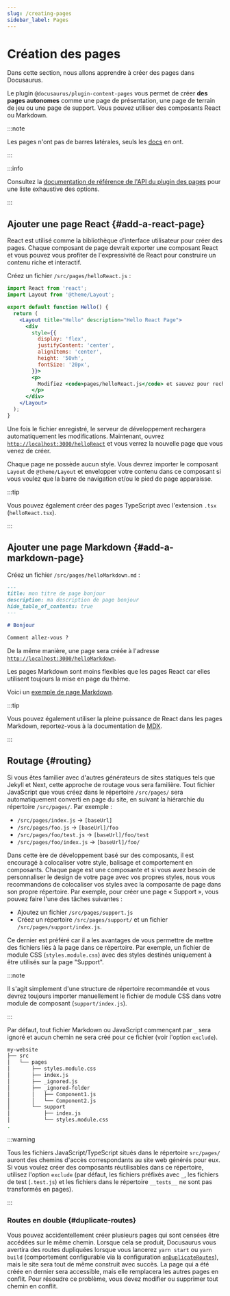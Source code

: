 ```yaml
---
slug: /creating-pages
sidebar_label: Pages
---
```


# Création des pages

Dans cette section, nous allons apprendre à créer des pages dans Docusaurus.

Le plugin `@docusaurus/plugin-content-pages` vous permet de créer **des pages autonomes** comme une page de présentation, une page de terrain de jeu ou une page de support. Vous pouvez utiliser des composants React ou Markdown.

:::note

Les pages n'ont pas de barres latérales, seuls les [docs](./docs/docs-introduction.mdx) en ont.

:::

:::info

Consultez la [documentation de référence de l'API du plugin des pages](./../api/plugins/plugin-content-pages.mdx) pour une liste exhaustive des options.

:::

## Ajouter une page React {#add-a-react-page}

React est utilisé comme la bibliothèque d'interface utilisateur pour créer des pages. Chaque composant de page devrait exporter une composant React et vous pouvez vous profiter de l'expressivité de React pour construire un contenu riche et interactif.

Créez un fichier `/src/pages/helloReact.js` :

```jsx title="/src/pages/helloReact.js"
import React from 'react';
import Layout from '@theme/Layout';

export default function Hello() {
  return (
    <Layout title="Hello" description="Hello React Page">
      <div
        style={{
          display: 'flex',
          justifyContent: 'center',
          alignItems: 'center',
          height: '50vh',
          fontSize: '20px',
        }}>
        <p>
          Modifiez <code>pages/helloReact.js</code> et sauvez pour recharger.
        </p>
      </div>
    </Layout>
  );
}
```

Une fois le fichier enregistré, le serveur de développement rechargera automatiquement les modifications. Maintenant, ouvrez [`http://localhost:3000/helloReact`](http://localhost:3000/helloReact) et vous verrez la nouvelle page que vous venez de créer.

Chaque page ne possède aucun style. Vous devrez importer le composant `Layout` de `@theme/Layout` et envelopper votre contenu dans ce composant si vous voulez que la barre de navigation et/ou le pied de page apparaisse.

:::tip

Vous pouvez également créer des pages TypeScript avec l'extension `.tsx` (`helloReact.tsx`).

:::

## Ajouter une page Markdown {#add-a-markdown-page}

Créez un fichier `/src/pages/helloMarkdown.md` :

```md title="/src/pages/helloMarkdown.md"
---
title: mon titre de page bonjour
description: ma description de page bonjour
hide_table_of_contents: true
---

# Bonjour

Comment allez-vous ?
```

De la même manière, une page sera créée à l'adresse [`http://localhost:3000/helloMarkdown`](http://localhost:3000/helloMarkdown).

Les pages Markdown sont moins flexibles que les pages React car elles utilisent toujours la mise en page du thème.

Voici un [exemple de page Markdown](/examples/markdownPageExample).

:::tip

Vous pouvez également utiliser la pleine puissance de React dans les pages Markdown, reportez-vous à la documentation de [MDX](https://mdxjs.com/).

:::

## Routage {#routing}

Si vous êtes familier avec d'autres générateurs de sites statiques tels que Jekyll et Next, cette approche de routage vous sera familière. Tout fichier JavaScript que vous créez dans le répertoire `/src/pages/` sera automatiquement converti en page du site, en suivant la hiérarchie du répertoire `/src/pages/`. Par exemple :

- `/src/pages/index.js` → `[baseUrl]`
- `/src/pages/foo.js` → `[baseUrl]/foo`
- `/src/pages/foo/test.js` → `[baseUrl]/foo/test`
- `/src/pages/foo/index.js` → `[baseUrl]/foo/`

Dans cette ère de développement basé sur des composants, il est encouragé à colocaliser votre style, balisage et comportement en composants. Chaque page est une composante et si vous avez besoin de personnaliser le design de votre page avec vos propres styles, nous vous recommandons de colocaliser vos styles avec la composante de page dans son propre répertoire. Par exemple, pour créer une page « Support », vous pouvez faire l'une des tâches suivantes :

- Ajoutez un fichier `/src/pages/support.js`
- Créez un répertoire `/src/pages/support/` et un fichier `/src/pages/support/index.js`.

Ce dernier est préféré car il a les avantages de vous permettre de mettre des fichiers liés à la page dans ce répertoire. Par exemple, un fichier de module CSS (`styles.module.css`) avec des styles destinés uniquement à être utilisés sur la page "Support".

:::note

Il s'agit simplement d'une structure de répertoire recommandée et vous devrez toujours importer manuellement le fichier de module CSS dans votre module de composant (`support/index.js`).

:::

Par défaut, tout fichier Markdown ou JavaScript commençant par `_` sera ignoré et aucun chemin ne sera créé pour ce fichier (voir l'option `exclude`).

```bash
my-website
├── src
│   └── pages
│       ├── styles.module.css
│       ├── index.js
│       ├── _ignored.js
│       ├── _ignored-folder
│       │   ├── Component1.js
│       │   └── Component2.js
│       └── support
│           ├── index.js
│           └── styles.module.css
.
```

:::warning

Tous les fichiers JavaScript/TypeScript situés dans le répertoire `src/pages/` auront des chemins d'accès correspondants au site web générés pour eux. Si vous voulez créer des composants réutilisables dans ce répertoire, utilisez l'option `exclude` (par défaut, les fichiers préfixés avec `_`, les fichiers de test (`.test.js`) et les fichiers dans le répertoire `__tests__` ne sont pas transformés en pages).

:::

### Routes en double {#duplicate-routes}

Vous pouvez accidentellement créer plusieurs pages qui sont censées être accédées sur le même chemin. Lorsque cela se produit, Docusaurus vous avertira des routes dupliquées lorsque vous lancerez `yarn start` ou `yarn build` (comportement configurable via la configuration [`onDuplicateRoutes`](../api/docusaurus.config.js.mdx#onDuplicateRoutes)), mais le site sera tout de même construit avec succès. La page qui a été créée en dernier sera accessible, mais elle remplacera les autres pages en conflit. Pour résoudre ce problème, vous devez modifier ou supprimer tout chemin en conflit.
